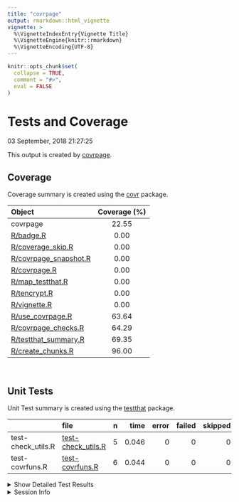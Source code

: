 ```yaml
---
title: "covrpage"
output: rmarkdown::html_vignette
vignette: >
  %\VignetteIndexEntry{Vignette Title}
  %\VignetteEngine{knitr::rmarkdown}
  %\VignetteEncoding{UTF-8}
---
```

  
```r
knitr::opts_chunk$set(
  collapse = TRUE,
  comment = "#>",
  eval = FALSE
)
```

<!--- Placeholder for tests/README.md Do Not Edit--->
Tests and Coverage
================
03 September, 2018 21:27:25

This output is created by
[covrpage](https://github.com/yonicd/covrpage).

## Coverage

Coverage summary is created using the
[covr](https://github.com/r-lib/covr) package.

| Object                                             | Coverage (%) |
| :------------------------------------------------- | :----------: |
| covrpage                                           |    22.55     |
| [R/badge.R](../R/badge.R)                          |     0.00     |
| [R/coverage\_skip.R](../R/coverage_skip.R)         |     0.00     |
| [R/covrpage\_snapshot.R](../R/covrpage_snapshot.R) |     0.00     |
| [R/covrpage.R](../R/covrpage.R)                    |     0.00     |
| [R/map\_testthat.R](../R/map_testthat.R)           |     0.00     |
| [R/tencrypt.R](../R/tencrypt.R)                    |     0.00     |
| [R/vignette.R](../R/vignette.R)                    |     0.00     |
| [R/use\_covrpage.R](../R/use_covrpage.R)           |    63.64     |
| [R/covrpage\_checks.R](../R/covrpage_checks.R)     |    64.29     |
| [R/testthat\_summary.R](../R/testthat_summary.R)   |    69.35     |
| [R/create\_chunks.R](../R/create_chunks.R)         |    96.00     |

<br>

## Unit Tests

Unit Test summary is created using the
[testthat](https://github.com/r-lib/testthat)
package.

|                     | file                                               | n |  time | error | failed | skipped | warning |
| ------------------- | :------------------------------------------------- | -: | ----: | ----: | -----: | ------: | ------: |
| test-check\_utils.R | [test-check\_utils.R](testthat/test-check_utils.R) | 5 | 0.046 |     0 |      0 |       0 |       0 |
| test-covrfuns.R     | [test-covrfuns.R](testthat/test-covrfuns.R)        | 6 | 0.044 |     0 |      0 |       0 |       0 |

<details closed>

<summary> Show Detailed Test Results
</summary>

| file                                                   | context                    | test                           | status | n |  time |
| :----------------------------------------------------- | :------------------------- | :----------------------------- | :----- | -: | ----: |
| [test-check\_utils.R](testthat/test-check_utils.R#L4)  | check for tests            | tests are detected             | PASS   | 1 | 0.002 |
| [test-check\_utils.R](testthat/test-check_utils.R#L12) | check for packages         | packages are detected          | PASS   | 3 | 0.014 |
| [test-check\_utils.R](testthat/test-check_utils.R#L22) | use covrpage               | test use\_covrpage             | PASS   | 1 | 0.030 |
| [test-covrfuns.R](testthat/test-covrfuns.R#L5)         | check summary covr         | covr\_summary: standard input  | PASS   | 1 | 0.020 |
| [test-covrfuns.R](testthat/test-covrfuns.R#L9_L11)     | check summary covr         | covr\_summary: empty input     | PASS   | 1 | 0.001 |
| [test-covrfuns.R](testthat/test-covrfuns.R#L19)        | check summary output types | with data: short               | PASS   | 1 | 0.013 |
| [test-covrfuns.R](testthat/test-covrfuns.R#L23)        | check summary output types | with data: long                | PASS   | 1 | 0.008 |
| [test-covrfuns.R](testthat/test-covrfuns.R#L27)        | check summary output types | with data: no data             | PASS   | 1 | 0.001 |
| [test-covrfuns.R](testthat/test-covrfuns.R#L35)        | check covr to df           | covr object to df: empty input | PASS   | 1 | 0.001 |

</details>

<details>

<summary> Session Info </summary>

| Field    | Value                               |
| :------- | :---------------------------------- |
| Version  | R version 3.5.1 (2018-07-02)        |
| Platform | x86\_64-apple-darwin15.6.0 (64-bit) |
| Running  | macOS High Sierra 10.13.5           |
| Language | en\_US                              |
| Timezone | America/New\_York                   |

| Package  | Version |
| :------- | :------ |
| testthat | 2.0.0   |
| covr     | 3.1.0   |
| covrpage | 0.0.53  |

</details>

<!--- Final Status : pass --->
